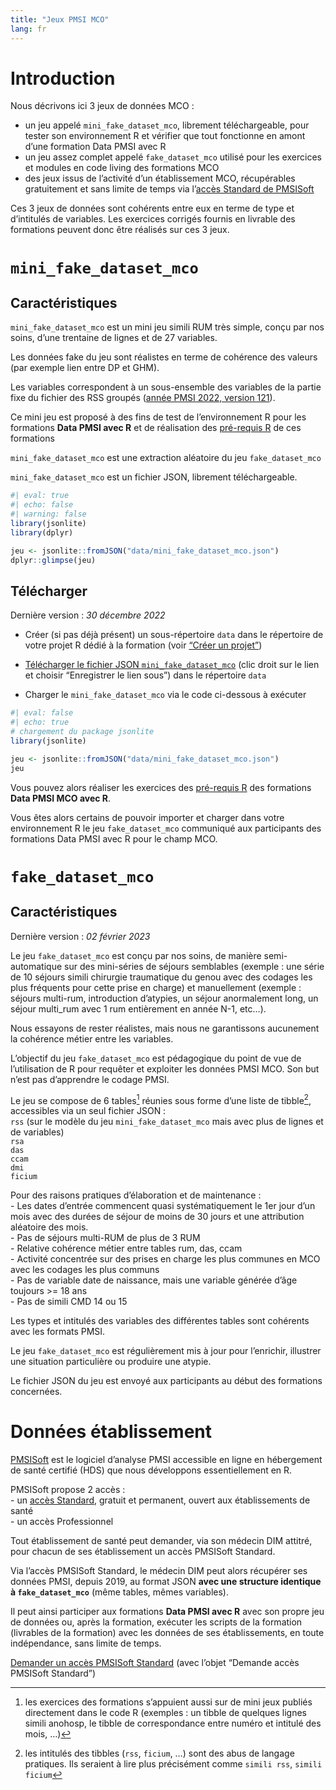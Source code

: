 ```yaml
---
title: "Jeux PMSI MCO"
lang: fr
---
```


# Introduction  

Nous décrivons ici 3 jeux de données MCO :  

- un jeu appelé `mini_fake_dataset_mco`, librement téléchargeable, pour tester son environnement R et vérifier que tout fonctionne en amont d'une formation Data PMSI avec R  
- un jeu assez complet appelé `fake_dataset_mco` utilisé pour les exercices et modules en code living des formations MCO  
- des jeux issus de l'activité d'un établissement MCO, récupérables gratuitement et sans limite de temps via l'[accès Standard de PMSISoft](https://www.pmsisoft.com/acces_pmsisoft_mco.html){target="_blank"}   

Ces 3 jeux de données sont cohérents entre eux en terme de type et d'intitulés de variables. Les exercices corrigés fournis en livrable des formations peuvent donc être réalisés sur ces 3 jeux.  

# `mini_fake_dataset_mco`  

## Caractéristiques

`mini_fake_dataset_mco` est un mini jeu simili RUM très simple, conçu par nos soins, d'une trentaine de lignes et de 27 variables.  

Les données fake du jeu sont réalistes en terme de cohérence des valeurs (par exemple lien entre DP et GHM).  

Les variables correspondent à un sous-ensemble des variables de la partie fixe du fichier des RSS groupés ([année PMSI 2022, version 121](https://www.atih.sante.fr/sites/default/files/public/content/4230/formats_mco2022.xlsx)). 

Ce mini jeu est proposé à des fins de test de l'environnement R pour les formations **Data PMSI avec R** et de réalisation des [pré-requis R](base_R.qmd) de ces formations

`mini_fake_dataset_mco` est une extraction aléatoire du jeu `fake_dataset_mco`  

`mini_fake_dataset_mco` est un fichier JSON, librement téléchargeable.  

```r
#| eval: true
#| echo: false
#| warning: false
library(jsonlite)
library(dplyr) 

jeu <- jsonlite::fromJSON("data/mini_fake_dataset_mco.json")
dplyr::glimpse(jeu)
```

## Télécharger

Dernière version : *30 décembre 2022*  

-   Créer (si pas déjà présent) un sous-répertoire `data` dans le répertoire de votre projet R dédié à la formation (voir ["Créer un projet"](base_R.qmd#créer-un-projet-et-un-premier-fichier-.r))

-   [Télécharger le fichier JSON `mini_fake_dataset_mco`](../data/mini_fake_dataset_mco.json) (clic droit sur le lien et choisir "Enregistrer le lien sous") dans le répertoire `data`

-   Charger le `mini_fake_dataset_mco` via le code ci-dessous à exécuter  

```r
#| eval: false
#| echo: true
# chargement du package jsonlite 
library(jsonlite)

jeu <- jsonlite::fromJSON("data/mini_fake_dataset_mco.json")
jeu
```

Vous pouvez alors réaliser les exercices des [pré-requis R](base_R.qmd) des formations **Data PMSI MCO avec R**.  

Vous êtes alors certains de pouvoir importer et charger dans votre environnement R le jeu `fake_dataset_mco` communiqué aux participants des formations Data PMSI avec R pour le champ MCO.  

# `fake_dataset_mco`  

## Caractéristiques  

Dernière version : *02 février 2023*  

Le jeu `fake_dataset_mco` est conçu par nos soins, de manière semi-automatique sur des mini-séries de séjours semblables (exemple : une série de 10 séjours simili chirurgie traumatique du genou  avec des codages les plus fréquents pour cette prise en charge) et manuellement (exemple : séjours multi-rum, introduction d'atypies, un séjour anormalement long, un séjour multi_rum avec 1 rum entièrement en année N-1, etc...).  

Nous essayons de rester réalistes, mais nous ne garantissons aucunement la cohérence métier entre les variables.  

L'objectif du jeu `fake_dataset_mco` est pédagogique du point de vue de l'utilisation de R pour requêter et exploiter les données PMSI MCO. Son but n'est pas d'apprendre le codage PMSI.  

Le jeu se compose de 6 tables[^1] réunies sous forme d'une liste de tibble[^2], accessibles via un seul fichier JSON :  
`rss` (sur le modèle du jeu `mini_fake_dataset_mco` mais avec plus de lignes et de variables)  
`rsa`  
`das`  
`ccam`  
`dmi`  
`ficium`  

Pour des raisons pratiques d'élaboration et de maintenance :  
-  Les dates d'entrée commencent quasi systématiquement le 1er jour d'un mois avec des durées de séjour de moins de 30 jours et une attribution aléatoire des mois.  
-  Pas de séjours multi-RUM de plus de 3 RUM  
-  Relative cohérence métier entre tables rum, das, ccam  
-  Activité concentrée sur des prises en charge les plus communes en MCO avec les codages les plus communs  
-  Pas de variable date de naissance, mais une variable générée d'âge toujours >= 18 ans  
-  Pas de simili CMD 14 ou 15  

Les types et intitulés des variables des différentes tables sont cohérents avec les formats PMSI.  

Le jeu `fake_dataset_mco` est régulièrement mis à jour pour l'enrichir, illustrer une situation particulière ou produire une atypie.  

Le fichier JSON du jeu est envoyé aux participants au début des formations concernées.  

# Données établissement

[PMSISoft](https://www.pmsisoft.com){target="_blank"} est le logiciel d'analyse PMSI accessible en ligne en hébergement de santé certifié (HDS) que nous développons essentiellement en R.  

PMSISoft propose 2 accès :  
- un [accès Standard](https://www.pmsisoft.com/acces_pmsisoft_mco.html){target="_blank"}, gratuit et permanent, ouvert aux établissements de santé    
- un accès Professionnel

Tout établissement de santé peut demander, via son médecin DIM attitré, pour chacun de ses établissement un accès PMSISoft Standard.  

Via l'accès PMSISoft Standard, le médecin DIM peut alors récupérer ses données PMSI, depuis 2019, au format JSON **avec une structure identique à `fake_dataset_mco`** (même tables, mêmes variables).  

Il peut ainsi participer aux formations **Data PMSI avec R** avec son propre jeu de données ou, après la formation, exécuter les scripts de la formation (livrables de la formation) avec les données de ses établissements, en toute indépendance, sans limite de temps.  

[Demander un accès PMSISoft Standard](https://www.lespmsi.com/contact-pmsisoft/){target="_blank"} (avec l'objet "Demande accès PMSISoft Standard")

[^1]: les exercices des formations s'appuient aussi sur de mini jeux publiés directement dans le code R (exemples : un tibble de quelques lignes simili anohosp, le tibble de correspondance entre numéro et intitulé des mois, ...)  
[^2]: les intitulés des tibbles (`rss`, `ficium`, ...) sont des abus de langage pratiques. Ils seraient à lire plus précisément comme `simili rss`, `simili ficium`  